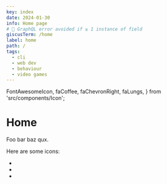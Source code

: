 ```yaml
---
key: index
date: 2024-01-30
info: Home page
# 🔔 GraphQL error avoided if ≥ 1 instance of field
giscusTerm: /home
label: home
path: /
tags:
  - cli
  - web dev
  - behaviour
  - video games
---
```


  FontAwesomeIcon,
  faCoffee,
  faChevronRight,
  faLungs,
} from 'src/components/Icon';

# Home

Foo bar baz qux.

Here are some icons:
- <FontAwesomeIcon icon={faChevronRight} size="1x" />
- <FontAwesomeIcon icon={faCoffee} size="1x" />
- <FontAwesomeIcon icon={faLungs} size="1x" />
